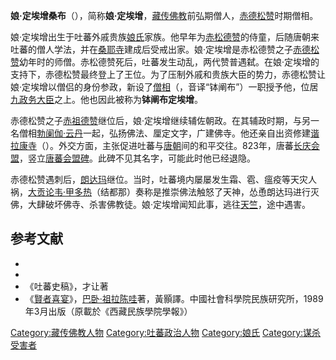 '''娘·定埃增桑布'''（{{bo|z=མྱང་ཏིང་ངེ་འཛིན་བཟང་པོ|w=myang ting nge 'dzin bzang po|t=Nyang Tingngezin Sangpo}}），简称'''娘·定埃增'''，[[藏传佛教|藏传佛教]]前弘期僧人，[[赤德松赞|赤德松赞]]时期僧相。

娘·定埃增出生于吐蕃外戚贵族[[娘氏|娘氏]]家族。他早年为[[赤松德赞|赤松德赞]]的侍童，后随唐朝来吐蕃的僧人学法，并在[[桑耶寺|桑耶寺]]建成后受戒出家。娘·定埃增是赤松德赞之子[[赤德松赞|赤德松赞]]幼年时的师僧。赤松德赞死后，吐蕃发生动乱，两代赞普遇弑。在娘·定埃增的支持下，赤德松赞最终登上了王位。为了压制外戚和贵族大臣的势力，赤德松赞让娘·定埃增以僧侣的身份参政，新设了[[僧相|僧相]]（{{Bo|z=བང་ཆེན་པོ་}}，音译“钵阐布”）一职授予他，位居[[九政务大臣|九政务大臣]]之上。他也因此被称为'''钵阐布定埃增'''。

赤德松赞之子[[赤祖德赞|赤祖德赞]]继位后，娘·定埃增继续辅佐朝政。在其辅政时期，与另一名僧相[[勃阑伽·云丹|勃阑伽·云丹]]一起，弘扬佛法、厘定文字，广建佛寺。他还亲自出资修建[[谐拉康寺|谐拉康寺]]（{{Bo|z=ཞྭའི་ལྟ་ཁང་།}}）。外交方面，主张促进吐蕃与[[唐朝|唐朝]]间的和平交往。823年，唐蕃[[长庆会盟|长庆会盟]]，竖立[[唐蕃会盟碑|唐蕃会盟碑]]。此碑不见其名字，可能此时他已经退隐。

赤德松赞遇刺后，[[朗达玛|朗达玛]]继位。当时，吐蕃境内屡屡发生霜、雹、瘟疫等天灾人祸，[[大贡论|大贡论]][[韦·甲多热|韦·甲多热]]（结都那）奏称是推崇佛法触怒了天神，怂恿朗达玛进行灭佛，大肆破坏佛寺、杀害佛教徒。娘·定埃增闻知此事，逃往[[天竺|天竺]]，途中遇害。

== 参考文献 ==
{{ReflistH}}
* {{cite book|title=《西藏历史文化辞典》|editor=王尧、陈庆英|publisher=西藏人民出版社、浙江人民出版社|year=1998}}
* {{cite journal|title=从谐拉康碑文看钵阐布娘定埃增桑波的地位|author=索南才让|journal=西藏研究|year=2009|issue=5}}
*《吐蕃史稿》，才让著
*《[[賢者喜宴|賢者喜宴]]》，[[巴卧·祖拉陈哇|巴卧·祖拉陈哇]]著，黃顥譯。中國社會科學院民族研究所，1989年3月出版（原載於《西藏民族學院學報》）
{{ReflistF}}

[[Category:藏传佛教人物|Category:藏传佛教人物]]
[[Category:吐蕃政治人物|Category:吐蕃政治人物]]
[[Category:娘氏|Category:娘氏]]
[[Category:谋杀受害者|Category:谋杀受害者]]
